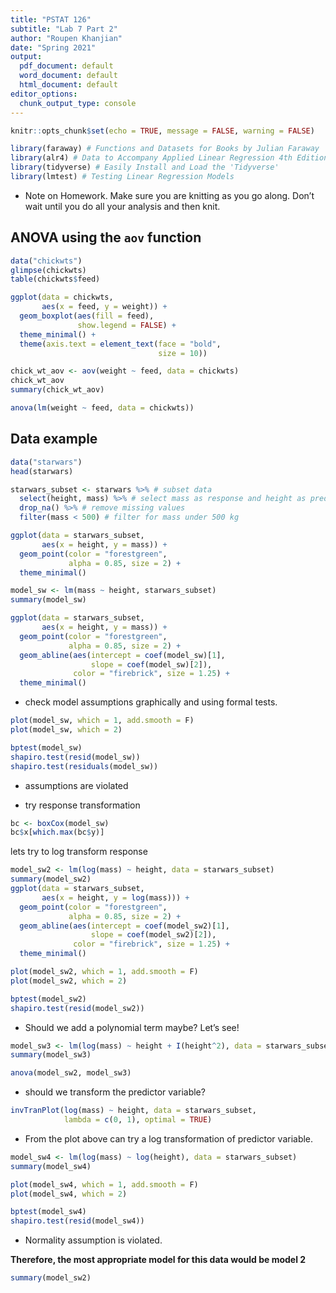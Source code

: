 ```yaml
---
title: "PSTAT 126"
subtitle: "Lab 7 Part 2"
author: "Roupen Khanjian"
date: "Spring 2021"
output:
  pdf_document: default
  word_document: default
  html_document: default
editor_options:
  chunk_output_type: console
---
```


```r
knitr::opts_chunk$set(echo = TRUE, message = FALSE, warning = FALSE)
```


```r
library(faraway) # Functions and Datasets for Books by Julian Faraway 
library(alr4) # Data to Accompany Applied Linear Regression 4th Edition
library(tidyverse) # Easily Install and Load the 'Tidyverse'
library(lmtest) # Testing Linear Regression Models
```

\tableofcontents


* Note on Homework. Make sure you are knitting as you go along. Don't wait until you do all your analysis and then knit. 

\newpage

## ANOVA using the `aov` function

```r
data("chickwts")
glimpse(chickwts)
table(chickwts$feed)

ggplot(data = chickwts, 
       aes(x = feed, y = weight)) +
  geom_boxplot(aes(fill = feed),
               show.legend = FALSE) +
  theme_minimal() +
  theme(axis.text = element_text(face = "bold",
                                 size = 10))
```

\newpage

```r
chick_wt_aov <- aov(weight ~ feed, data = chickwts)
chick_wt_aov
summary(chick_wt_aov)

anova(lm(weight ~ feed, data = chickwts))

```

\newpage

## Data example

```r
data("starwars")
head(starwars)

starwars_subset <- starwars %>% # subset data
  select(height, mass) %>% # select mass as response and height as predictor
  drop_na() %>% # remove missing values
  filter(mass < 500) # filter for mass under 500 kg

ggplot(data = starwars_subset,
       aes(x = height, y = mass)) +
  geom_point(color = "forestgreen",
             alpha = 0.85, size = 2) +
  theme_minimal()

model_sw <- lm(mass ~ height, starwars_subset)
summary(model_sw)

ggplot(data = starwars_subset,
       aes(x = height, y = mass)) +
  geom_point(color = "forestgreen",
             alpha = 0.85, size = 2) +
  geom_abline(aes(intercept = coef(model_sw)[1],
                  slope = coef(model_sw)[2]),
              color = "firebrick", size = 1.25) +
  theme_minimal()
```

* check model assumptions graphically and using formal tests. 

```r
plot(model_sw, which = 1, add.smooth = F)
plot(model_sw, which = 2)

bptest(model_sw)
shapiro.test(resid(model_sw))
shapiro.test(residuals(model_sw))
```

* assumptions are violated 


* try response transformation

```r
bc <- boxCox(model_sw)
bc$x[which.max(bc$y)]
```

lets try to log transform response

```r
model_sw2 <- lm(log(mass) ~ height, data = starwars_subset)
summary(model_sw2)
ggplot(data = starwars_subset,
       aes(x = height, y = log(mass))) +
  geom_point(color = "forestgreen",
             alpha = 0.85, size = 2) +
  geom_abline(aes(intercept = coef(model_sw2)[1],
                  slope = coef(model_sw2)[2]),
              color = "firebrick", size = 1.25) +
  theme_minimal()
```

```r
plot(model_sw2, which = 1, add.smooth = F)
plot(model_sw2, which = 2)

bptest(model_sw2)
shapiro.test(resid(model_sw2))
```


* Should we add a polynomial term maybe? Let's see!

```r
model_sw3 <- lm(log(mass) ~ height + I(height^2), data = starwars_subset)
summary(model_sw3)
```

```r
anova(model_sw2, model_sw3)
```

* should we transform the predictor variable?

```r
invTranPlot(log(mass) ~ height, data = starwars_subset,
            lambda = c(0, 1), optimal = TRUE)
```

* From the plot above can try a log transformation of predictor variable. 

```r
model_sw4 <- lm(log(mass) ~ log(height), data = starwars_subset)
summary(model_sw4)

```

```r
plot(model_sw4, which = 1, add.smooth = F)
plot(model_sw4, which = 2)

bptest(model_sw4)
shapiro.test(resid(model_sw4))
```

* Normality assumption is violated. 

**Therefore, the most appropriate model for this data would be model 2** 

```r
summary(model_sw2)
```








